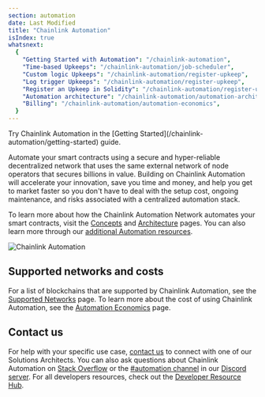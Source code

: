 ```yaml
---
section: automation
date: Last Modified
title: "Chainlink Automation"
isIndex: true
whatsnext:
  {
    "Getting Started with Automation": "/chainlink-automation",
    "Time-based Upkeeps": "/chainlink-automation/job-scheduler",
    "Custom logic Upkeeps": "/chainlink-automation/register-upkeep",
    "Log trigger Upkeeps": "/chainlink-automation/register-upkeep",
    "Register an Upkeep in Solidity": "/chainlink-automation/register-upkeep-in-contract",
    "Automation architecture": "/chainlink-automation/automation-architecture",
    "Billing": "/chainlink-automation/automation-economics",
  }
---
```



<Aside type="note" title="Get Started">
  Try Chainlink Automation in the [Getting Started](/chainlink-automation/getting-started) guide.
</Aside>

Automate your smart contracts using a secure and hyper-reliable decentralized network that uses the same external network of node operators that secures billions in value. Building on Chainlink Automation will accelerate your innovation, save you time and money, and help you get to market faster so you don't have to deal with the setup cost, ongoing maintenance, and risks associated with a centralized automation stack.

To learn more about how the Chainlink Automation Network automates your smart contracts, visit the [Concepts](/chainlink-automation/automation-concepts) and [Architecture](/chainlink-automation/automation-architecture) pages. You can also learn more through our [additional Automation resources](https://chain.link/automation#masterclass).

![Chainlink Automation](/images/contract-devs/automation/automation_intro.gif)

## Supported networks and costs

For a list of blockchains that are supported by Chainlink Automation, see the [Supported Networks](/chainlink-automation/supported-networks) page. To learn more about the cost of using Chainlink Automation, see the [Automation Economics](/chainlink-automation/automation-economics) page.

## Contact us

For help with your specific use case, [contact us](https://chain.link/contact?ref_id=Automation) to connect with one of our Solutions Architects. You can also ask questions about Chainlink Automation on [Stack Overflow](https://stackoverflow.com/questions/ask?tags=chainlink) or the [#automation channel](https://discord.com/channels/592041321326182401/821350860302581771) in our [Discord server](https://discord.gg/qj9qarT). For all developers resources, check out the [Developer Resource Hub](https://dev.chain.link).
